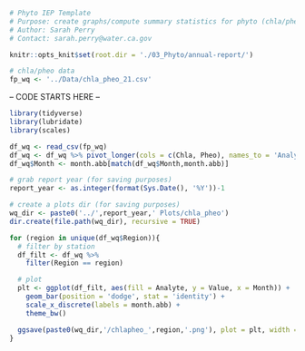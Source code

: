 ```r
# Phyto IEP Template
# Purpose: create graphs/compute summary statistics for phyto (chla/pheo only for now) data
# Author: Sarah Perry
# Contact: sarah.perry@water.ca.gov
```

```r
knitr::opts_knit$set(root.dir = './03_Phyto/annual-report/')
```

```r
# chla/pheo data
fp_wq <- '../Data/chla_pheo_21.csv'
```

-- CODE STARTS HERE --

```r
library(tidyverse)
library(lubridate)
library(scales)
```

```r
df_wq <- read_csv(fp_wq)
df_wq <- df_wq %>% pivot_longer(cols = c(Chla, Pheo), names_to = 'Analyte', values_to = 'Value')
df_wq$Month <- month.abb[match(df_wq$Month,month.abb)]

# grab report year (for saving purposes)
report_year <- as.integer(format(Sys.Date(), '%Y'))-1

# create a plots dir (for saving purposes)
wq_dir <- paste0('../',report_year,' Plots/chla_pheo')
dir.create(file.path(wq_dir), recursive = TRUE)
```

```r
for (region in unique(df_wq$Region)){
  # filter by station
  df_filt <- df_wq %>%
    filter(Region == region)

  # plot
  plt <- ggplot(df_filt, aes(fill = Analyte, y = Value, x = Month)) + 
    geom_bar(position = 'dodge', stat = 'identity') +
    scale_x_discrete(labels = month.abb) +
    theme_bw()

  ggsave(paste0(wq_dir,'/chlapheo_',region,'.png'), plot = plt, width = 8, height = 4)
}
```
